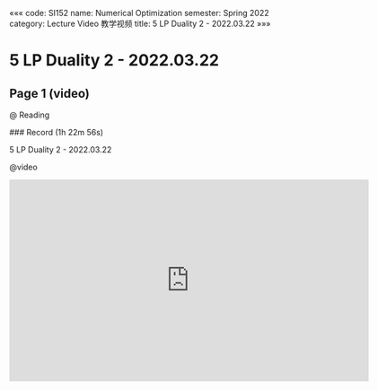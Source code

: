 «««
code: SI152
name: Numerical Optimization
semester: Spring 2022
category: Lecture Video 教学视频
title: 5 LP Duality 2 - 2022.03.22
»»»

# 5 LP Duality 2 - 2022.03.22

## Page 1 (video)

@ Reading

<div class="markdown-body">
### Record (1h 22m 56s)

5 LP Duality 2 - 2022.03.22
</div>

@video

<iframe src="https://sbbrisk.com/e/oygglormldwf.html" frameborder=0 marginwidth=0 marginheight=0 scrolling=no width=640 height=360 allowfullscreen></iframe>
